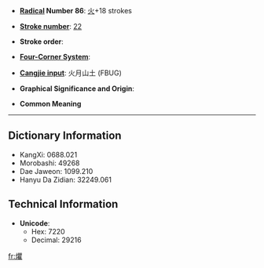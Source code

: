 * '''[[Wiktionary:Chinese radical index| Radical]] Number 86''': [[Wiktionary:Chinese radical index 火|火]]+18 strokes

* '''[[Wiktionary:Chinese total strokes index|Stroke number]]''': [[Wiktionary:Chinese total strokes index 22|22]]

* '''Stroke order''': 

* '''[[Wiktionary:Chinese four corner index|Four-Corner System]]''': 

* '''[[Wiktionary:Chinese Cangjie index|Cangjie input]]''': 火月山土 (FBUG)

* '''Graphical Significance and Origin''': 

* '''Common Meaning'''

----

== Dictionary Information ==

* KangXi: 0688.021
* Morobashi: 49268
* Dae Jaweon: 1099.210
* Hanyu Da Zidian: 32249.061

== Technical Information ==

* '''Unicode''':
** Hex: 7220
** Decimal: 29216

[[fr:爠]]